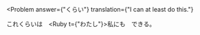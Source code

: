
<Problem
  answer={"くらい"}
  translation={"I can at least do this."}
>
  これ<Hide>くらい</Hide>は　<Ruby t={"わたし"}>私</Ruby>にも　できる。
</Problem>